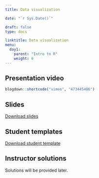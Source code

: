 ---
title: Data visualization 

date: "`r Sys.Date()`"

draft: false
type: docs

linktitle: Data visualization 
menu:
  day1:
    parent: "Intro to R"
    weight: 6
---

## Presentation video

```{r, echo=F}
blogdown::shortcode("vimeo", "473445406")
```

## Slides

[Download slides](../../../Course_Modularization/Intro to R/Slides/04_plotting_slides.pptx)

## Student templates

[Download student template](../../../Course_Modularization/Intro to R/Worksheets/Student Templates/04_plotting_template.Rmd)

## Instructor solutions

Solutions will be provided later.

<!-- [Download instructor solutions](../../../Course_Modularization/Intro to R/Worksheets/Solutions/04_plotting_solutions.Rmd) -->

